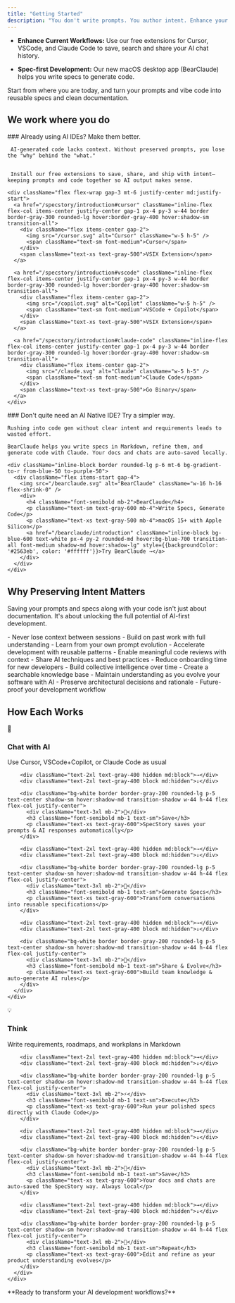 ```yaml
---
title: "Getting Started"
description: "You don't write prompts. You author intent. Enhance your AI development workflow with SpecStory."
---
```


- **Enhance Current Workflows:** Use our free extensions for Cursor, VSCode, and Claude Code to save, search and share your AI chat history.

- **Spec-first Development:** Our new macOS desktop app (BearClaude) helps you write specs to generate code. 

Start from where you are today, and turn your prompts and vibe code into reusable specs and clean documentation.


## We work where you do 

<Tabs>
  <Tab title="🚀 Enhance Current Workflow" tab-id="enhance">
    ### Already using AI IDEs? Make them better.
    

     AI-generated code lacks context. Without preserved prompts, you lose the "why" behind the "what."

    
     Install our free extensions to save, share, and ship with intent—keeping prompts and code together so AI output makes sense.
    
    <div className="flex flex-wrap gap-3 mt-6 justify-center md:justify-start">
      <a href="/specstory/introduction#cursor" className="inline-flex flex-col items-center justify-center gap-1 px-4 py-3 w-44 border border-gray-300 rounded-lg hover:border-gray-400 hover:shadow-sm transition-all">
        <div className="flex items-center gap-2">
          <img src="/cursor.svg" alt="Cursor" className="w-5 h-5" />
          <span className="text-sm font-medium">Cursor</span>
        </div>
        <span className="text-xs text-gray-500">VSIX Extension</span>
      </a>
      
      <a href="/specstory/introduction#vscode" className="inline-flex flex-col items-center justify-center gap-1 px-4 py-3 w-44 border border-gray-300 rounded-lg hover:border-gray-400 hover:shadow-sm transition-all">
        <div className="flex items-center gap-2">
          <img src="/copilot.svg" alt="Copilot" className="w-5 h-5" />
          <span className="text-sm font-medium">VSCode + Copilot</span>
        </div>
        <span className="text-xs text-gray-500">VSIX Extension</span>
      </a>
      
      <a href="/specstory/introduction#claude-code" className="inline-flex flex-col items-center justify-center gap-1 px-4 py-3 w-44 border border-gray-300 rounded-lg hover:border-gray-400 hover:shadow-sm transition-all">
        <div className="flex items-center gap-2">
          <img src="/claude.svg" alt="Claude" className="w-5 h-5" />
          <span className="text-sm font-medium">Claude Code</span>
        </div>
        <span className="text-xs text-gray-500">Go Binary</span>
      </a>
    </div>
  </Tab>
  
  <Tab title="🎯 Spec-First Development" tab-id="spec-first">
    ### Don't quite need an AI Native IDE? Try a simpler way.
    
   
    Rushing into code gen without clear intent and requirements leads to wasted effort.
 
    BearClaude helps you write specs in Markdown, refine them, and generate code with Claude. Your docs and chats are auto-saved locally.
    
    <div className="inline-block border rounded-lg p-6 mt-6 bg-gradient-to-r from-blue-50 to-purple-50">
      <div className="flex items-start gap-4">
        <img src="/bearclaude.svg" alt="BearClaude" className="w-16 h-16 flex-shrink-0" />
        <div>
          <h4 className="font-semibold mb-2">BearClaude</h4>
          <p className="text-sm text-gray-600 mb-4">Write Specs, Generate Code</p>
          <p className="text-xs text-gray-500 mb-4">macOS 15+ with Apple Silicon</p>
          <a href="/bearclaude/introduction" className="inline-block bg-blue-600 text-white px-4 py-2 rounded-md hover:bg-blue-700 transition-all font-medium shadow-md hover:shadow-lg" style={{backgroundColor: '#2563eb', color: '#ffffff'}}>Try BearClaude →</a>
        </div>
      </div>
    </div>
  </Tab>
</Tabs>

## Why Preserving Intent Matters

  Saving your prompts and specs along with your code isn't just about documentation. It's about unlocking the full potential of AI-first development.

<AccordionGroup>
  <Accordion title="✨ For You" defaultOpen>
    - Never lose context between sessions
    - Build on past work with full understanding
    - Learn from your own prompt evolution
    - Accelerate development with reusable patterns
  </Accordion>
  
  <Accordion title="👥 For Your Team">
    - Enable meaningful code reviews with context
    - Share AI techniques and best practices
    - Reduce onboarding time for new developers
    - Build collective intelligence over time
  </Accordion>
  
  <Accordion title="🚀 For Your Future">
    - Create a searchable knowledge base
    - Maintain understanding as you evolve your software with AI
    - Preserve architectural decisions and rationale
    - Future-proof your development workflow
  </Accordion>
</AccordionGroup>

## How Each Works

<Tabs>
  <Tab title="📦 Extensions Workflow" tab-id="extensions-flow">
    <div className="p-6 space-y-4">
      <div className="flex flex-col md:flex-row items-center gap-4 justify-center">
        <div className="bg-white border border-gray-200 rounded-lg p-5 text-center shadow-sm hover:shadow-md transition-shadow w-44 h-44 flex flex-col justify-center">
          <div className="text-3xl mb-2">💬</div>
          <h3 className="font-semibold mb-1 text-sm">Chat with AI</h3>
          <p className="text-xs text-gray-600">Use Cursor, VSCode+Copilot, or Claude Code as usual</p>
        </div>
        
        <div className="text-2xl text-gray-400 hidden md:block">→</div>
        <div className="text-2xl text-gray-400 block md:hidden">↓</div>
        
        <div className="bg-white border border-gray-200 rounded-lg p-5 text-center shadow-sm hover:shadow-md transition-shadow w-44 h-44 flex flex-col justify-center">
          <div className="text-3xl mb-2">💾</div>
          <h3 className="font-semibold mb-1 text-sm">Save</h3>
          <p className="text-xs text-gray-600">SpecStory saves your prompts & AI responses automatically</p>
        </div>
        
        <div className="text-2xl text-gray-400 hidden md:block">→</div>
        <div className="text-2xl text-gray-400 block md:hidden">↓</div>
        
        <div className="bg-white border border-gray-200 rounded-lg p-5 text-center shadow-sm hover:shadow-md transition-shadow w-44 h-44 flex flex-col justify-center">
          <div className="text-3xl mb-2">📝</div>
          <h3 className="font-semibold mb-1 text-sm">Generate Specs</h3>
          <p className="text-xs text-gray-600">Transform conversations into reusable specifications</p>
        </div>
        
        <div className="text-2xl text-gray-400 hidden md:block">→</div>
        <div className="text-2xl text-gray-400 block md:hidden">↓</div>
        
        <div className="bg-white border border-gray-200 rounded-lg p-5 text-center shadow-sm hover:shadow-md transition-shadow w-44 h-44 flex flex-col justify-center">
          <div className="text-3xl mb-2">🔄</div>
          <h3 className="font-semibold mb-1 text-sm">Share & Evolve</h3>
          <p className="text-xs text-gray-600">Build team knowledge & auto-generate AI rules</p>
        </div>
      </div>
    </div>
  </Tab>
  
  <Tab title="🐻 BearClaude Workflow" tab-id="bearclaude-flow">
    <div className="p-6 space-y-4">
      <div className="flex flex-col md:flex-row items-center gap-4 justify-center">
        <div className="bg-white border border-gray-200 rounded-lg p-5 text-center shadow-sm hover:shadow-md transition-shadow w-44 h-44 flex flex-col justify-center">
          <div className="text-3xl mb-2">💡</div>
          <h3 className="font-semibold mb-1 text-sm">Think</h3>
          <p className="text-xs text-gray-600">Write requirements, roadmaps, and workplans in Markdown</p>
        </div>
        
        <div className="text-2xl text-gray-400 hidden md:block">→</div>
        <div className="text-2xl text-gray-400 block md:hidden">↓</div>
        
        <div className="bg-white border border-gray-200 rounded-lg p-5 text-center shadow-sm hover:shadow-md transition-shadow w-44 h-44 flex flex-col justify-center">
          <div className="text-3xl mb-2">⚡</div>
          <h3 className="font-semibold mb-1 text-sm">Execute</h3>
          <p className="text-xs text-gray-600">Run your polished specs directly with Claude Code</p>
        </div>
        
        <div className="text-2xl text-gray-400 hidden md:block">→</div>
        <div className="text-2xl text-gray-400 block md:hidden">↓</div>
        
        <div className="bg-white border border-gray-200 rounded-lg p-5 text-center shadow-sm hover:shadow-md transition-shadow w-44 h-44 flex flex-col justify-center">
          <div className="text-3xl mb-2">💾</div>
          <h3 className="font-semibold mb-1 text-sm">Save</h3>
          <p className="text-xs text-gray-600">Your docs and chats are auto-saved the SpecStory way. Always local</p>
        </div>
        
        <div className="text-2xl text-gray-400 hidden md:block">→</div>
        <div className="text-2xl text-gray-400 block md:hidden">↓</div>
        
        <div className="bg-white border border-gray-200 rounded-lg p-5 text-center shadow-sm hover:shadow-md transition-shadow w-44 h-44 flex flex-col justify-center">
          <div className="text-3xl mb-2">🔄</div>
          <h3 className="font-semibold mb-1 text-sm">Repeat</h3>
          <p className="text-xs text-gray-600">Edit and refine as your product understanding evolves</p>
        </div>
      </div>
    </div>
  </Tab>
</Tabs>

<Tip>
  **Ready to transform your AI development workflows?**
</Tip>